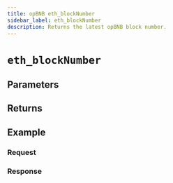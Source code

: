 ```yaml
---
title: opBNB eth_blockNumber
sidebar_label: eth_blockNumber
description: Returns the latest opBNB block number.
---
```




# `eth_blockNumber`

<Description />

## Parameters


<Params />

## Returns


<Returns />

## Example


<Example />

### Request


<Request />

### Response


<Response />
